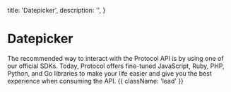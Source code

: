   title: 'Datepicker',
  description: '',
}

# Datepicker

The recommended way to interact with the Protocol API is by using one of our official SDKs. Today, Protocol offers fine-tuned JavaScript, Ruby, PHP, Python, and Go libraries to make your life easier and give you the best experience when consuming the API. {{ className: 'lead' }}
